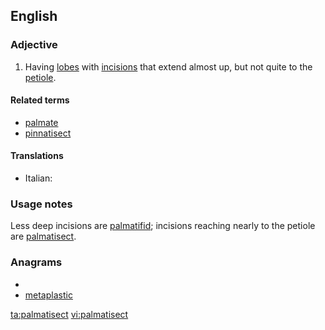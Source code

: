 ==English==
===Adjective===
{{en-adj}}
# {{botany|of leaves}} Having [[lobe]]s with [[incision]]s that extend almost up, but not quite to the [[petiole]].

====Related terms====
*[[palmate]]
*[[pinnatisect]]

====Translations====
{{top}}
*Italian: {{t-|it|palmatosetto}}
{{mid}}

{{bottom}}

===Usage notes===
Less deep incisions are [[palmatifid]]; incisions reaching nearly to the petiole are [[palmatisect]].

===Anagrams===
* {{alphagram|aaceilmpstt}}
* [[metaplastic#English|metaplastic]]

[[ta:palmatisect]]
[[vi:palmatisect]]